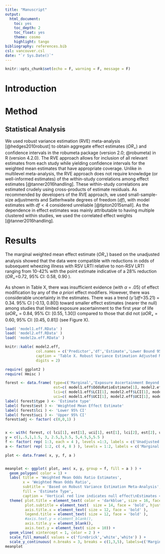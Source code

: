 ```yaml
---
title: "Manuscript"
output:
  html_document:
    toc: yes
    toc_depth: 2
    toc_float: yes
    theme: cosmo
    highlight: tango
bibliography: references.bib
csl: vancouver.csl
date: "`r Sys.Date()`"
---
```


```r
knitr::opts_chunk$set(echo = F, warning = F, message = F)
```

# Introduction

# Method

## Statistical Analysis

We used robust variance estimation (RVE) meta-analysis [@hedges2010robust] to obtain aggregate effect estimates ($OR_+$) and confidence intervals in the robumeta package (version 2.0; @robumeta) in R (version 4.2.0). The RVE approach allows for inclusion of all relevant estimates from each study while yielding confidence intervals for the weighted mean estimates that have appropriate coverage. Unlike in multilevel meta-analysis, the RVE approach does not require knowledge (or well-informed estimates) of the within-study correlations among effect estimates [@tanner2016handling]. These within-study correlations are estimated crudely using cross-products of estimate residuals. As recommended by developers of the RVE approach, we used small-sample-size adjustments and Satterhwaite degrees of freedom ($df$), with model estimates with $df<4$ considered unreliable [@tipton2015small]. As the dependence in effect estimates was mainly attributable to having multiple clustered within studies, we used the correlated effect weights [@tanner2016handling].   

# Results

The marginal weighted mean effect estimate ($OR_+$) based on the unadjusted analysis showed that the data were compatible with reductions in odds of subsequent wheezing illness with RSV LRTI relative to non-RSV LRTI ranging from 10-42% with the point estimate indicative of a 28% reduction ($OR_+$=0.72, 95% CI: 0.58, 0.90 ).

As shown in Table X, there  was insufficient evidence (with $\alpha$ = .05) of effect modification by any of the *a priori* effect modifiers. However, there was considerable uncertainty in the estimates. There was a trend ($\hat{\gamma}$ (*df*=35.21) = 0.34. 95% CI [-0.13, 0.80]) toward smaller effect estimates (nearer the null) among studies that limited exposure ascertainment to the first year of life ($aOR_+$ = 0.84, 95% CI: [0.55, 1.30]) compared to those that did not ($aOR_+$ = 0.60, 95% CI: [0.45, 0.81]) (see Figure X).  

```r
load( 'model1.eff.RData' )
load( 'model2.eff.RData' )
load( 'model2a.eff.RData' )

knitr::kable( model2.eff, 
              col.names = c('Predictor','df','Estimate','Lower Bound 95% CI','Upper Bound 95% CI' ), 
              caption = 'Table X. Robust Variance Estimation Adjusted Model (Estimates are Weighted Mean Odd Ratios)',
              digits = 2)
```


```r
require( ggplot2 )
require( Hmisc )

forest <- data.frame( type=c('Marginal','Exposure Ascertainment Beyond First Year','Limited Exposure Ascertainment to First Year' ),
                      est=c( model1.eff$OddsRatioEstimate[1], model2.eff$OR[1], model2a.eff$OddsRatioEstimate[1] ),
                      lci=c( model1.eff$LCI[1], model2.eff$LCI[1], model2a.eff$LCI[1] ),
                      uci=c( model1.eff$UCI[1], model2.eff$UCI[1], model2a.eff$UCI[1] ) )
label( forest$type ) <- 'Estimate type'
label( forest$est ) <- 'Weighted Mean Effect Estimate'
label( forest$lci ) <- 'Lower 95% CI'
label( forest$uci ) <- 'Upper 95% CI'
forest$adj <- factor( c(0,0,1) )


x <- with( forest, c( lci[1], est[1], uci[1], est[1], lci[2], est[2], uci[2], est[2],  lci[3], est[3], uci[3], est[3] ) )
y = c(1,.5,1,1.5, 3, 2.5,3,3.5, 5,4.5,5,5.5 )
f <- factor( rep( 1:3, each = 4 ), levels =1:3, labels = c('Unadjusted Estimate','Exposure Ascertainment Beyond First Year of Life','Limited Exposure Ascertainment to First Year of Life') )
a <- factor( rep( 1:2, c( 4, 8 ) ), levels = 1:2, labels = c('Marginal','Adjusted') )

plot <- data.frame( x, y, f, a )


meanplot <- ggplot( plot, aes( x, y, group = f, fill = a ) ) +
  geom_polygon( color = 1) +
  labs( title = 'Weighted Mean Odds Ratio Estimates',
        x = 'Weighted Mean Odds Ratio',
        subtitle = 'Based on Robust Variance Estimation Meta-Analysis',
        fill = 'Estimate Type',
        caption = 'Vertical red line indicates null effect\nEstimates < 1 indicate stronger effects of non-RSV LRTI relative RSV LRTI on subsequent wheeze\nEstimates > 1 indicate stronger effects of RSV LRTI relative non-RSV LRTI on subsequent wheeze') +
  theme( plot.title = element_text( color = 'darkblue', size = 16, face = 'bold', hjust = .5 ),
         plot.subtitle = element_text(  size = 14, face = 'bold', hjust = .5 ),
         axis.title.x = element_text( size = 12, face = 'bold' ),
         legend.title = element_text( size = 12, face = 'bold' ),
         #axis.text.y = element_blank(),
         axis.title.y = element_blank(),
         axis.text.y = element_text( size = 10)) +
  geom_vline( xintercept = 1, color = 2 ) +
  scale_fill_manual( values = c('firebrick','white','white') ) +
  scale_y_continuous( n.breaks = 3, breaks = c(1,3,5), labels=c('Marginal Estimate','Exposure Ascertainment\n Beyond First Year of Life','Limited Exposure Ascertainment\n to First Year of Life') ) 
meanplot


```


